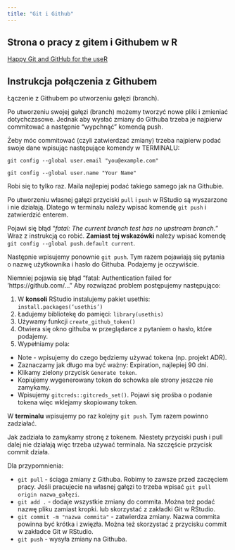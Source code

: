 ```yaml
---
title: "Git i Github"
---
```


## Strona o pracy z gitem i Githubem w R

[Happy Git and GitHub for the useR](https://happygitwithr.com)

## Instrukcja połączenia z Githubem

Łączenie z Githubem po utworzeniu gałęzi (branch).

Po utworzeniu swojej gałęzi (branch) możemy tworzyć nowe pliki i zmieniać dotychczasowe. Jednak aby wysłać zmiany do Githuba trzeba je najpierw commitować a następnie "wypchnąć" komendą push.

Żeby móc commitować (czyli zatwierdzać zmiany) trzeba najpierw podać swoje dane wpisując następujące komendy w TERMINALU:

  `git config --global user.email "you@example.com"`
  
  `git config --global user.name "Your Name"`
  
Robi się to tylko raz. Maila najlepiej podać takiego samego jak na Githubie.
  
Po utworzeniu własnej gałęzi przyciski `pull` i `push` w RStudio są wyszarzone i nie działają.
Dlatego w terminalu należy wpisać komendę `git push` i zatwierdzić enterem.

Pojawi się błąd "*fatal: The current branch test has no upstream branch.*" Wraz z instrukcją co robić.
**Zamiast tej wskazówki** należy wpisać komendę `git config --global push.default current`.

Następnie wpisujemy ponownie `git push`.
Tym razem pojawiają się pytania o nazwę użytkownika i hasło do Githuba. Podajemy je oczywiście.

Niemniej pojawia się błąd "fatal: Authentication failed for 'https://github.com/..."
Aby rozwiązać problem postępujemy następująco:

1. W **konsoli** RStudio instalujemy pakiet usethis: `install.packages(‘usethis’)`
2. Ładujemy bibliotekę do pamięci: `library(usethis)`
3. Używamy funkcji `create_github_token()`
4. Otwiera się okno githuba w przeglądarce z pytaniem o hasło, które podajemy.
5. Wypełniamy pola:
- Note - wpisujemy do czego będziemy używać tokena (np. projekt ADR).
- Zaznaczamy jak długo ma być ważny: Expiration, najlepiej 90 dni.
- Klikamy zielony przycisk `Generate token`.
- Kopiujemy wygenerowany token do schowka ale strony jeszcze nie zamykamy.
- Wpisujemy `gitcreds::gitcreds_set()`. Pojawi się prośba o podanie tokena więc wklejamy skopiowany token.

W **terminalu** wpisujemy po raz kolejny `git push`. Tym razem powinno zadziałać.

Jak zadziała to zamykamy stronę z tokenem. Niestety przyciski push i pull dalej nie działają więc trzeba używać terminala. Na szczęście przycisk commit działa.

Dla przypomnienia:

- `git pull` - ściąga zmiany z Githuba. Robimy to zawsze przed zaczęciem pracy. Jeśli pracujecie na własnej gałęzi to trzeba wpisać `git pull origin nazwa_gałęzi`.
- `git add .` - dodaje wszystkie zmiany do commita. Można też podać nazwę pliku zamiast kropki. lub skorzystać z zakładki Git w RStudio.
- `git commit -m "nazwa commita"` - zatwierdza zmiany. Nazwa commita powinna być krótka i zwięzła. Można też skorzystać z przycisku commit w zakładce Git w RStudio.
- `git push` - wysyła zmiany na Githuba.
